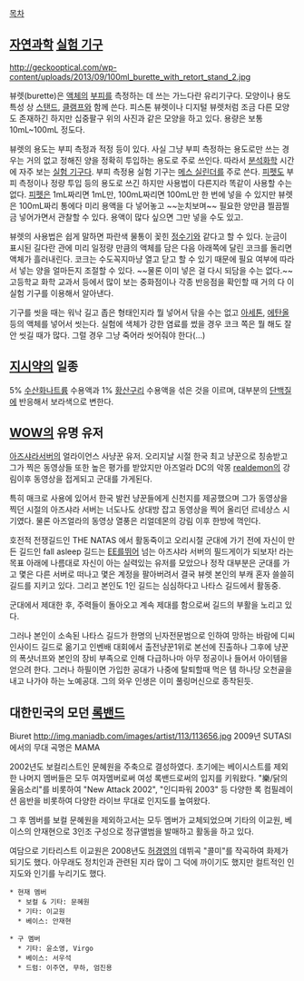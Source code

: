 [[목차]]

== [[자연과학]] [[실험 기구]] ==
http://geckooptical.com/wp-content/uploads/2013/09/100ml_burette_with_retort_stand_2.jpg

뷰렛(burette)은 [[액체]]의 [[부피]]를 측정하는 데 쓰는 가느다란 유리기구다. 모양이나 용도 특성 상 [[스탠드]], [[클램프]]와 함께 쓴다. 피스톤 뷰렛이나 디지털 뷰렛처럼 조금 다른 모양도 존재하긴 하지만 십중팔구 위의 사진과 같은 모양을 하고 있다. 용량은 보통 10mL~100mL 정도다.

뷰렛의 용도는 부피 측정과 적정 등이 있다. 사실 그냥 부피 측정하는 용도로만 쓰는 경우는 거의 없고 정해진 양을 정확히 투입하는 용도로 주로 쓰인다. 따라서 [[분석화학]] 시간에 자주 보는 [[실험 기구]]다. 부피 측정용 실험 기구는 [[메스 실린더]]를 주로 쓴다. [[피펫]]도 부피 측정이나 정량 투입 등의 용도로 쓰긴 하지만 사용법이 다른지라 똑같이 사용할 수는 없다. [[피펫]]은 1mL짜리면 1mL만, 100mL짜리면 100mL만 한 번에 넣을 수 있지만 뷰렛은 100mL짜리 통에다 미리 용액을 다 넣어놓고 ~~눈치보며~~ 필요한 양만큼 찔끔찔금 넣어가면서 관찰할 수 있다. 용액이 많다 싶으면 그만 넣을 수도 있고.

뷰렛의 사용법은 쉽게 말하면 파란색 물통이 꽂힌 [[정수기]]와 같다고 할 수 있다. 눈금이 표시된 길다란 관에 미리 일정량 만큼의 액체를 담은 다음 아래쪽에 달린 코크를 돌리면 액체가 흘러내린다. 코크는 수도꼭지마냥 열고 닫고 할 수 있기 때문에 필요 여부에 따라서 넣는 양을 얼마든지 조절할 수 있다. ~~물론 이미 넣은 걸 다시 되담을 수는 없다.~~ 고등학교 화학 교과서 등에서 많이 보는 중화점이나 각종 반응점을 확인할 때 거의 다 이 실험 기구를 이용해서 알아낸다.

기구를 씻을 때는 워낙 길고 좁은 형태인지라 뭘 넣어서 닦을 수는 없고 [[아세톤]], [[에탄올]] 등의 액체를 넣어서 씻는다. 실험에 색체가 강한 염료를 썼을 경우 코크 쪽은 뭘 해도 잘 안 씻길 때가 많다. 그럴 경우 그냥 죽어라 씻어줘야 한다(...)

== [[지시약]]의 일종 ==
5% [[수산화나트륨]] 수용액과 1% [[황산구리]] 수용액을 섞은 것을 이르며, 대부분의 [[단백질]]에 반응해서 보라색으로 변한다.

== [[WOW]]의 유명 유저 ==
[[아즈샤라]]서버의 얼라이언스 사냥꾼 유저.
오리지날 시절 한국 최고 냥꾼으로 칭송받고 그가 찍은 동영상들 또한 높은 평가를 받았지만 아즈얼라 DC의 악몽 [[realdemon]]의 강림이후 동영상을 접게되고 군대를 가게된다. 

특히 매크로 사용에 있어서 한국 발컨 냥꾼들에게 신천지를 제공했으며 그가 동영상을 찍던 시절의 아즈샤라 서버는 너도나도 상대방 잡고 동영상을 찍어 올리던 르네상스 시기였다. 물론 아즈얼라의 동영상 열풍은 리얼데몬의 강림 이후 한방에 꺽인다.

호전적 전쟁길드인 THE NATAS 에서 활동죽이고 오리시절 군대에 가기 전에 자신이 만든 길드인 fall asleep 길드는 [[EE]]를뛰어 넘는 아즈샤라 서버의 필드게이가 되보자! 라는 목표 아래에 나름대로 자신이 아는 실력있는 유저를 모았으나 정작 대부분은 군대를 가고 몇은 다른 서버로 떠나고 몇은 계정을 팔아버려서 결국 뷰렛 본인의 부캐 혼자 쓸쓸히 길드를 지키고 있다. 그리고 본인도 1인 길드는 심심하다고 나타스 길드에서 활동중. 

군대에서 제대한 후, 주력들이 돌아오고 계속 제대를 함으로써 길드의 부활을 노리고 있다. 

그러나 본인이 소속된 나타스 길드가 한명의 닌자전문범으로 인하여 망하는 바람에 디씨인사이드 길드로 옮기고 인벤배 대회에서 출전냥꾼1위로 본선에 진출하나 그후에 냥꾼의 폭샷너프와 본인의 장비 부족으로 인해 다급하나마 아무 정공이나 들어서 아이템을 얻으려 한다. 그러나 하필이면 가입한 공대가 나중에 탈퇴할때 먹은 템 하나당 오천골을 내고 나가야 하는 노예공대. 그의 와우 인생은 이미 풀링머신으로 종착된듯.

== 대한민국의 모던 [[록]][[밴드]] ==
Biuret
http://img.maniadb.com/images/artist/113/113656.jpg
{{{#!html
<object width="560" height="315"><param name="movie" value="//www.youtube.com/v/EtpS9z2DkaU?hl=ko_KR&amp;version=3"></param><param name="allowFullScreen" value="true"></param><param name="allowscriptaccess" value="always"></param><embed src="//www.youtube.com/v/EtpS9z2DkaU?hl=ko_KR&amp;version=3" type="application/x-shockwave-flash" width="560" height="315" allowscriptaccess="always" allowfullscreen="true"></embed></object>
}}}
2009년 SUTASI에서의 무대 곡명은 MAMA

2002년도 보컬리스트인 문혜원을 주축으로 결성하였다. 초기에는 베이시스트를 제외한 나머지 멤버들은 모두 여자멤버로써 여성 록밴드로써의 입지를 키워왔다. "樂/닭의 울음소리"를 비롯하여 "New Attack 2002", "인디파워 2003" 등 다양한 록 컴필레이션 음반을 비롯하여 다양한 라이브 무대로 인지도를 높여왔다.

그 후 멤버를 보컬 문혜원을 제외하고서는 모두 멤버가 교체되었으며 기타의 이교원, 베이스의 안재현으로 3인조 구성으로 정규앨범을 발매하고 활동을 하고 있다.

여담으로 기타리스트 이교원은 2008년도 [[허경영]]의 데뷔곡 "콜미"를 작곡하여 화제가 되기도 했다. 아무래도 정치인과 관련된 지라 많이 그 덕에 까이기도 했지만 컬트적인 인지도와 인기를 누리기도 했다. 

 * 현재 멤버
   * 보컬 & 기타: 문혜원
   * 기타: 이교원
   * 베이스: 안재현

 * 구 멤버
   * 기타: 윤소영, Virgo
   * 베이스: 서우석
   * 드럼: 이주연, 무하, 엄진용
